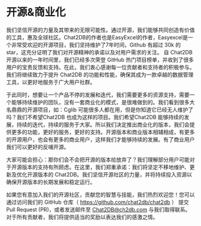  # 开源&商业化

 我们坚信开源的力量及其带来的无限可能性。通过开源，我们能够共同创造有价值的工具，惠及全球社区。Chat2DB的作者也是EasyExcel的作者，Easyexcel是一个非常受欢迎的开源项目，我们坚持维护了7年时间，Github 有超过 30k 的 star，这充分证明了我们对开源精神的承诺以及对用户需求的关注。
 自 Chat2DB 开源以来的一年时间里，我们已经多次荣登 GitHub 热门项目榜单，并收到了很多用户的宝贵反馈和支持。在此，我们衷心感谢每一位贡献者和支持者的积极参与。我们将继续致力于提升 Chat2DB 的功能和性能，确保其成为一款卓越的数据管理工具，以更好地服务于广大用户社群。

 于此同时，想要让一个产品不停的发展和迭代，我们需要更多的资源支持，需要一个能够持续维护的团队，没有一套商业化的模式，是很难做到的。我们看到很多大名鼎鼎的开源项目，如：Cglib 可能很多人都在用，但是你知道它已经无人维护了吗？我们不希望Chat2DB 也成为这样的项目。我们希望Chat2DB 能够持续的发展，持续的迭代，持续的服务于大家。所以我们决定推出商业化的版本，我们会提供更多的功能，更好的服务，更好的支持。开源版本和商业版本相辅相成，有更多的开源用户，也会有更多的商业用户，这样我们才能够持续的发展。有了商业用户我们可以更好的反哺开源。

 大家可能会担心：那你们会不会把开源的版本给放弃了？我们理解部分用户可能对于开源版本的支持有所顾虑。在这里，我们郑重承诺：我们将坚定不移地维护、更新及优化开源版本的 Chat2DB。我们坚信开源社区的力量，并将持续投入资源以确保开源版本的长期发展和稳定运行。

 如果您有意加入我们的开源社区，贡献您的智慧与技能，我们热烈欢迎您！您可以通过访问我们的 GitHub 仓库（ https://github.com/chat2db/chat2db ） 提交 Pull Request (PR)，或者发送邮件至 Chat2DB@ch2db.com 与我们取得联系。对于所有贡献者，我们将提供适当的奖励以表达我们的感激之情。